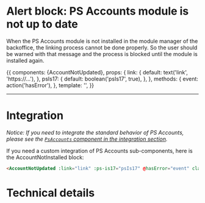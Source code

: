 

<Meta title="Sub-Components/Alerts/Alert account not updated" component={AccountNotUpdated} decorators={[withKnobs]} />

# Alert block: PS Accounts module is not up to date

When the PS Accounts module is not installed in the module manager of the backoffice, the
linking process cannot be done properly. So the user should be warned with that message
and the process is blocked until the module is installed again.

<Story name='Not installed' height='220px'>
  {{
    components: {AccountNotUpdated},
    props: {
      link: {
        default: text('link', 'https://...'),
      },
      psIs17: {
        default: boolean('psIs17', true),
      },
    },
    methods: {
      event: action('hasError'),
    },
    template: '<AccountNotUpdated class="m-4" :link="link" :ps-is17="psIs17" @hasError="event" />',
  }}
</Story>

---
# Integration

_Notice: If you need to integrate the standard behavior of PS Accounts, please see the
[`PsAccounts` component in the integration section](?path=/docs/integration-psaccounts-panel--connected)._

If you need a custom integration of PS Accounts sub-components, here is the AccountNotInstalled block:

```html
<AccountNotUpdated :link="link" :ps-is17="psIs17" @hasError="event" class="m-4" />
```

# Technical details

<Description of={AccountNotUpdated} />
<Props of={AccountNotUpdated} />

